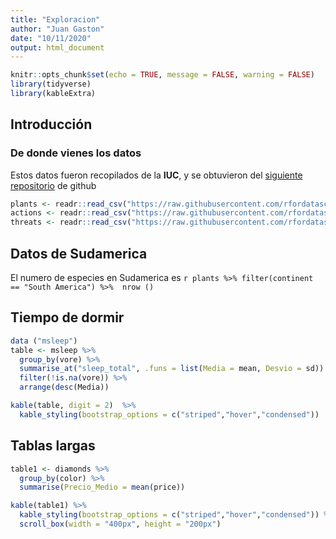 ```yaml
---
title: "Exploracion"
author: "Juan Gaston"
date: "10/11/2020"
output: html_document
---
```


```r
knitr::opts_chunk$set(echo = TRUE, message = FALSE, warning = FALSE)
library(tidyverse)
library(kableExtra)
```

## Introducción

### De donde vienes los datos

Estos datos fueron recopilados de la **IUC**, y se obtuvieron del [siguiente repositorio](https://github.com/rfordatascience/tidytuesday) de github 

```r
plants <- readr::read_csv("https://raw.githubusercontent.com/rfordatascience/tidytuesday/master/data/2020/2020-08-18/plants.csv")
actions <- readr::read_csv("https://raw.githubusercontent.com/rfordatascience/tidytuesday/master/data/2020/2020-08-18/actions.csv")
threats <- readr::read_csv("https://raw.githubusercontent.com/rfordatascience/tidytuesday/master/data/2020/2020-08-18/threats.csv")

```

## Datos de Sudamerica

El numero de especies en Sudamerica es `r plants %>% filter(continent == "South America") %>%  nrow ()`



## Tiempo de dormir

```r
data ("msleep")
table <- msleep %>% 
  group_by(vore) %>% 
  summarise_at("sleep_total", .funs = list(Media = mean, Desvio = sd)) %>% 
  filter(!is.na(vore)) %>% 
  arrange(desc(Media))

kable(table, digit = 2)  %>% 
  kable_styling(bootstrap_options = c("striped","hover","condensed"))
```



## Tablas largas

```r
table1 <- diamonds %>% 
  group_by(color) %>% 
  summarise(Precio_Medio = mean(price))

kable(table1) %>% 
  kable_styling(bootstrap_options = c("striped","hover","condensed")) %>% 
  scroll_box(width = "400px", height = "200px")
  
```

